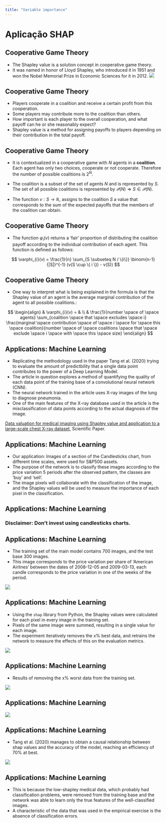 ```yaml
---
title: "Variable importance"
---
```


# Aplicação SHAP

## Cooperative Game Theory

- The Shapley value is a solution concept in cooperative game theory. 
- It was named in honor of Lloyd Shapley, who introduced it in 1951 and won the Nobel Memorial Prize in Economic Sciences for it in 2012.
![](capitulos/Vitor/images/Lloyd_Shapley_2_2012.jpg)


## Cooperative Game Theory

- Players cooperate in a coalition and receive a certain profit from this cooperation.
- Some players may contribute more to the coalition than others.
- How important is each player to the overall cooperation, and what payoff can he or she reasonably expect?
- Shapley value is a method for assigning payoffs to players depending on their contribution in the total payoff. 

## Cooperative Game Theory

- It is contextualized in a cooperative game with $N$ agents in a **coalition**. Each agent has only two choices, cooperate or not cooperate. Therefore the number of possible coalitions is $2^{N}$.

- The coalition is a subset of the set of agents $N$ and is represented by $S$. The set of all possible coalitions is represented by $\mathcal{P}(N) \Rightarrow S \in \mathcal{P}(N)$.

- The function $v: S \rightarrow \mathbb{R}$, assigns to the coalition $S$ a value that corresponds to the sum of the expected payoffs that the members of the coalition can obtain.

## Cooperative Game Theory

- The function $\varphi_{i}(v)$ returns a 'fair' proportion of distributing the coalition payoff according to the individual contribution of each agent. This function is defined as follows:

$$
\varphi_{i}(v) = \frac{1}{n} \sum_{S \subseteq N / \{i\}} \binom{n-1}{|S|}^{-1}  (v(S \cup \{ i \}) - v(S))
$$

## Cooperative Game Theory

- One way to interpret what is being explained in the formula is that the Shapley value of an agent is the average marginal contribution of the agent to all possible coalitions.:

$$
\begin{align}
& \varphi_{i}(v) = & \\
& \frac{1}{number \space of \space agents} \sum_{coalition \space that \space excludes \space i} \frac{marginal \space contribution \space of \space i \space for \space this \space coalition}{number \space of \space coalitions \space that \space exclude \space i \space with \space this \space size}
\end{align}
$$



## Applications: Machine Learning

- Replicating the methodology used in the paper Tang et al. (2020) trying to evaluate the amount of predictbility that a single data point contributes to the power of a Deep Learning Model.
- The article in question explores a method of quantifying the quality of each data point of the training base of a convolutional neural network (CNN). 
- The neural network trained in the article uses X-ray images of the lung to diagnose pneumonia.
- One of the main features of the X-ray database used in the article is the misclassification of data points according to the actual diagnosis of the image. 

::: footer
[Data valuation for medical imaging using Shapley value and application to a large-scale chest X-ray dataset](https://www.semanticscholar.org/paper/Data-valuation-for-medical-imaging-using-Shapley-to-Tang-Ghorbani/8a4a77347f274b58325ef6c5575611b589d4ba6c), Scientific Paper.
:::

## Applications: Machine Learning

- Our application: Images of a section of the Candlesticks chart, from different time scales, were used for S&P500 assets. 
- The purpose of the network is to classify these images according to the price variation 5 periods after the observed pattern, the classes are 'buy' and 'sell'. 
- The image pixels will collaborate with the classification of the image, and the Shapley values will be used to measure the importance of each pixel in the classification.

## Applications: Machine Learning

### Disclaimer: Don't invest using candlesticks charts.

## Applications: Machine Learning

- The training set of the main model contains 700 images, and the test base 300 images.
- This image corresponds to the price variation per share of 'American Airlines' between the dates of 2008-12-05 and 2009-03-13, each candle corresponds to the price variation in one of the weeks of the period.

![](capitulos/Vitor/images/AAL_weekly_from_2008-12-05_to_2009-03-13.png)

## Applications: Machine Learning

- Using the `shap` library from Python, the Shapley values were calculated for each pixel in every image in the training set.
- Pixels of the same image were summed, resulting in a single value for each image.
- The experiment iteratively removes the x% best data, and retrains the network to measure the effects of this on the evaluation metrics.

![](capitulos/Vitor/images/Removendo dados de alta qualidade.png)

## Applications: Machine Learning

- Results of removing the x% worst data from the training set.

![](capitulos/Vitor/images/Removendo dados de baixa qualidade.png)

## Applications: Machine Learning

![](capitulos/Vitor/images/Resultado regressões.png)


## Applications: Machine Learning

- Tang et al. (2020) manages to obtain a causal relationship between shap values and the accuracy of the model, reaching an efficiency of 70% at best.

![](capitulos/Vitor/images/Removendo dados de baixa qualidade artigo.png)

## Applications: Machine Learning

- This is because the low-shapley medical data, which probably had classification problems, were removed from the training base and the network was able to learn only the true features of the well-classified images.
- A characteristic of the data that was used in the empirical exercise is the absence of classification errors.




